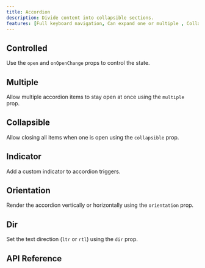 ```yaml
---
title: Accordion
description: Divide content into collapsible sections.
features: [Full keyboard navigation, Can expand one or multiple , Collapse each accordion item, Horizontal or vertical orientations]
---
```



<Framework id="react">
	<Preview framework="react" files={{ 'app.tsx': DefaultReactRaw }} client:visible>
		<DefaultReact client:visible />
	</Preview>
</Framework>
<Framework id="svelte">
	<Preview framework="svelte" files={{ 'app.svelte': DefaultSvelteRaw }} client:visible>
		<DefaultSvelte client:visible />
	</Preview>
</Framework>

## Controlled

Use the `open` and `onOpenChange` props to control the state.

<Framework id="react">
	<Preview framework="react" files={{ 'app.tsx': ControlledReactRaw }} client:visible>
		<ControlledReact client:visible />
	</Preview>
</Framework>
<Framework id="svelte">
	<Preview framework="svelte" files={{ 'app.svelte': ControlledSvelteRaw }} client:visible>
		<ControlledSvelte client:visible />
	</Preview>
</Framework>

## Multiple

Allow multiple accordion items to stay open at once using the `multiple` prop.

<Framework id="react">
	<Preview framework="react" files={{ 'app.tsx': MultipleReactRaw }} client:visible>
		<MultipleReact client:visible />
	</Preview>
</Framework>
<Framework id="svelte">
	<Preview framework="svelte" files={{ 'app.svelte': MultipleSvelteRaw }} client:visible>
		<MultipleSvelte client:visible />
	</Preview>
</Framework>

## Collapsible

Allow closing all items when one is open using the `collapsible` prop.

<Framework id="react">
	<Preview framework="react" files={{ 'app.tsx': CollapsibleReactRaw }} client:visible>
		<CollapsibleReact client:visible />
	</Preview>
</Framework>
<Framework id="svelte">
	<Preview framework="svelte" files={{ 'app.svelte': CollapsibleSvelteRaw }} client:visible>
		<CollapsibleSvelte client:visible />
	</Preview>
</Framework>

## Indicator

Add a custom indicator to accordion triggers.

<Framework id="react">
	<Preview framework="react" files={{ 'app.tsx': IndicatorReactRaw }} client:visible>
		<IndicatorReact client:visible />
	</Preview>
</Framework>
<Framework id="svelte">
	<Preview framework="svelte" files={{ 'app.svelte': IndicatorSvelteRaw }} client:visible>
		<IndicatorSvelte client:visible />
	</Preview>
</Framework>

## Orientation

Render the accordion vertically or horizontally using the `orientation` prop.

<Framework id="react">
	<Preview framework="react" files={{ 'app.tsx': OrientationReactRaw }} client:visible>
		<OrientationReact client:visible />
	</Preview>
</Framework>
<Framework id="svelte">
	<Preview framework="svelte" files={{ 'app.svelte': OrientationSvelteRaw }} client:visible>
		<OrientationSvelte client:visible />
	</Preview>
</Framework>

## Dir

Set the text direction (`ltr` or `rtl`) using the `dir` prop.

<Framework id="react">
	<Preview framework="react" files={{ 'app.tsx': DirReactRaw }} client:visible>
		<DirReact client:visible />
	</Preview>
</Framework>
<Framework id="svelte">
	<Preview framework="svelte" files={{ 'app.svelte': DirSvelteRaw }} client:visible>
		<DirSvelte client:visible />
	</Preview>
</Framework>

## API Reference

<ApiTable />
